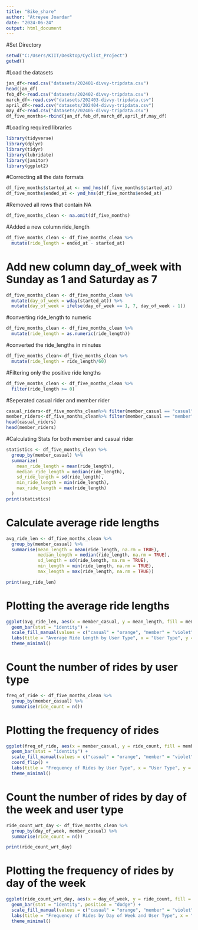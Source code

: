 ```yaml
---
title: "Bike_share"
author: "Atreyee Joardar"
date: "2024-06-24"
output: html_document
---
```

#Set Directory
```r
setwd("C:/Users/KIIT/Desktop/Cyclist_Project")
getwd()
```

#Load the datasets
```r
jan_df<-read.csv("datasets/202401-divvy-tripdata.csv")
head(jan_df)
feb_df<-read.csv("datasets/202402-divvy-tripdata.csv")
march_df<-read.csv("datasets/202403-divvy-tripdata.csv")
april_df<-read.csv("datasets/202404-divvy-tripdata.csv")
may_df<-read.csv("datasets/202405-divvy-tripdata.csv")
df_five_months<-rbind(jan_df,feb_df,march_df,april_df,may_df)
```
#Loading required libraries
```r
library(tidyverse)
library(dplyr)
library(tidyr)
library(lubridate)
library(janitor)
library(ggplot2)
```
#Correcting all the date formats
```r
df_five_months$started_at <- ymd_hms(df_five_months$started_at)
df_five_months$ended_at <- ymd_hms(df_five_months$ended_at)
```
#Removed all rows that contain NA
```r
df_five_months_clean <- na.omit(df_five_months)
```
#Added a new column ride_length
```r
df_five_months_clean <- df_five_months_clean %>%
  mutate(ride_length = ended_at - started_at)
```
# Add new column day_of_week with Sunday as 1 and Saturday as 7
```r
df_five_months_clean <- df_five_months_clean %>%
  mutate(day_of_week = wday(started_at)) %>% 
  mutate(day_of_week = ifelse(day_of_week == 1, 7, day_of_week - 1)) 
```
#converting ride_length to numeric
```r
df_five_months_clean <- df_five_months_clean %>%
  mutate(ride_length = as.numeric(ride_length))
```
#converted the ride_lengths in minutes
```r
df_five_months_clean<-df_five_months_clean %>%
  mutate(ride_length = ride_length/60)

```
#Filtering only the positive ride lengths
```r
df_five_months_clean <- df_five_months_clean %>%
  filter(ride_length >= 0)
```
#Seperated casual rider and member rider
```r
casual_riders<-df_five_months_clean%>% filter(member_casual == "casual")
member_riders<-df_five_months_clean%>% filter(member_casual == "member")
head(casual_riders)
head(member_riders)
```
#Calculating Stats for both member and casual rider
```r
statistics <- df_five_months_clean %>%
  group_by(member_casual) %>%
  summarize(
    mean_ride_length = mean(ride_length),
    median_ride_length = median(ride_length),
    sd_ride_length = sd(ride_length),
    min_ride_length = min(ride_length),
    max_ride_length = max(ride_length)
  )
print(statistics)
```
# Calculate average ride lengths
```r
avg_ride_len <- df_five_months_clean %>%
  group_by(member_casual) %>%
  summarise(mean_length = mean(ride_length, na.rm = TRUE),
            median_length = median(ride_length, na.rm = TRUE),
            sd_length = sd(ride_length, na.rm = TRUE),
            min_length = min(ride_length, na.rm = TRUE),
            max_length = max(ride_length, na.rm = TRUE))

print(avg_ride_len)
```
# Plotting the average ride lengths
```r
ggplot(avg_ride_len, aes(x = member_casual, y = mean_length, fill = member_casual)) +
  geom_bar(stat = "identity") +
  scale_fill_manual(values = c("casual" = "orange", "member" = "violet")) +
  labs(title = "Average Ride Length by User Type", x = "User Type", y = "Average Ride Length (minutes)") +
  theme_minimal()
```
# Count the number of rides by user type
```r
freq_of_ride <- df_five_months_clean %>%
  group_by(member_casual) %>%
  summarise(ride_count = n())
```
# Plotting the frequency of rides
```r
ggplot(freq_of_ride, aes(x = member_casual, y = ride_count, fill = member_casual)) +
  geom_bar(stat = "identity") +
  scale_fill_manual(values = c("casual" = "orange", "member" = "violet")) +
  coord_flip() +
  labs(title = "Frequency of Rides by User Type", x = "User Type", y = "Number of Rides") +
  theme_minimal()
```
# Count the number of rides by day of the week and user type
```r
ride_count_wrt_day <- df_five_months_clean %>%
  group_by(day_of_week, member_casual) %>%
  summarise(ride_count = n())

print(ride_count_wrt_day)
```
# Plotting the frequency of rides by day of the week
```r
ggplot(ride_count_wrt_day, aes(x = day_of_week, y = ride_count, fill = member_casual)) +
  geom_bar(stat = "identity", position = "dodge") +
  scale_fill_manual(values = c("casual" = "orange", "member" = "violet")) +
  labs(title = "Frequency of Rides by Day of Week and User Type", x = "Day of Week", y = "Number of Rides") +
  theme_minimal()
```

